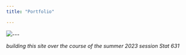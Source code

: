 ---
title: "Portfolio"

---

![](/images/placeholders/universe.png)\-\--

*building this site over the course of the summer 2023 session Stat 631*
